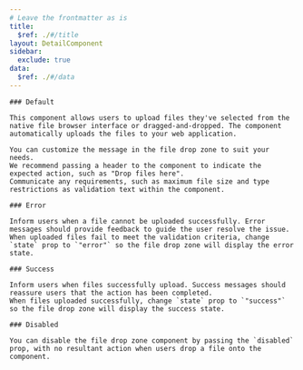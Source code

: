 ```yaml
---
# Leave the frontmatter as is
title:
  $ref: ./#/title
layout: DetailComponent
sidebar:
  exclude: true
data:
  $ref: ./#/data
---
```


<LivePreviewControls>
  <LivePreview componentName="file-drop-zone" exampleName="Default">

    ### Default

    This component allows users to upload files they've selected from the native file browser interface or dragged-and-dropped. The component automatically uploads the files to your web application.

    You can customize the message in the file drop zone to suit your needs.
    We recommend passing a header to the component to indicate the expected action, such as "Drop files here".
    Communicate any requirements, such as maximum file size and type restrictions as validation text within the component.

  </LivePreview>
  <LivePreview componentName="file-drop-zone" exampleName="Error">

    ### Error

    Inform users when a file cannot be uploaded successfully. Error messages should provide feedback to guide the user resolve the issue.
    When uploaded files fail to meet the validation criteria, change `state` prop to `"error"` so the file drop zone will display the error state.

  </LivePreview>
  <LivePreview componentName="file-drop-zone" exampleName="Success">

    ### Success

    Inform users when files successfully upload. Success messages should reassure users that the action has been completed.
    When files uploaded successfully, change `state` prop to `"success"` so the file drop zone will display the success state.

  </LivePreview>
  <LivePreview componentName="file-drop-zone" exampleName="Disabled">

    ### Disabled

    You can disable the file drop zone component by passing the `disabled` prop, with no resultant action when users drop a file onto the component.

  </LivePreview>

</LivePreviewControls>
